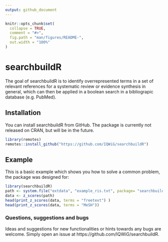 ```yaml
---
output: github_document
---
```


<!-- README.md is generated from README.Rmd. Please edit that file -->

```r
knitr::opts_chunk$set(
  collapse = TRUE,
  comment = "#>",
  fig.path = "man/figures/README-",
  out.width = "100%"
)
```
# searchbuildR

<!-- badges: start -->
<!-- badges: end -->

The goal of searchbuildR is to identify overrepresented terms in a set of relevant references for a systematic review or evidence synthesis in general, which can then be applied in a boolean search in a bibliograpic database (e.g. PubMed).

## Installation
You can install searchbuildR from GitHub. The package is currently not released on CRAN, but will be in the future.
```r
library(remotes)
remotes::install_github("https://github.com/IQWiG/searchbuildR")

```

## Example

This is a basic example which shows you how to solve a common problem, the package was designed for:

```r
library(searchbuildR)
path <- system.file("extdata", "example_ris.txt", package= "searchbuildR", mustWork = T)
data <- z_scores(path)
head(print_z_scores(data, terms = "freetext") )
head(print_z_scores(data, terms = "MeSH"))
```

### Questions, suggestions and bugs
Ideas and suggestions for new functionalities or hints towards any bugs are welcome. Simply open an issue at https://github.com/IQWiG/searchbuildR.
